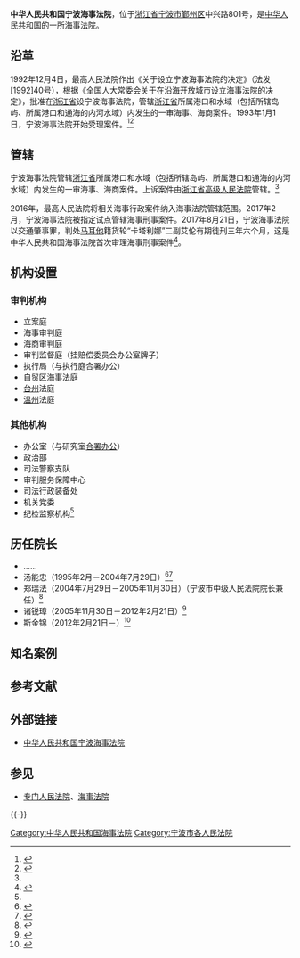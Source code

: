 {{Infobox PRCG
|机构名称=中华人民共和国宁波海事法院
|标志1=National Emblem of the People's Republic of China.svg
|职位1=院长
|人员1=斯金锦
|衔级1=？级高级法官
|上诉法院=[[浙江省高级人民法院|浙江省高级人民法院]]
|业务上级=[[浙江省高级人民法院|浙江省高级人民法院]]
|组织上级=[[宁波市人民代表大会|宁波市人民代表大会]]<br />[[宁波市人民代表大会常务委员会|宁波市人民代表大会常务委员会]]
|中共上级=[[中国共产党浙江省委员会|中国共产党浙江省委员会]]
|中共本级=中国共产党宁波海事法院党组
|机构类型=[[专门人民法院|专门人民法院]]
|行政级别=正地厅级
|授权法源=[[中华人民共和国宪法|中华人民共和国宪法]]
|组织法规=[[中华人民共和国人民法院组织法|中华人民共和国人民法院组织法]]
|地址1=[[浙江省|浙江省]][[宁波市|宁波市]][[鄞州区|鄞州区]]中兴路801号
|成立时间=1992年12月4日
|官网=[http://www.nbhsfy.cn/ www.nbhsfy.cn]
|时期1=
|机构1=
|时期2=
|机构2=
|时期3=
|机构3=
}}

'''中华人民共和国宁波海事法院'''，位于[[浙江省|浙江省]][[宁波市|宁波市]][[鄞州区|鄞州区]]中兴路801号，是[[中华人民共和国|中华人民共和国]]的一所[[海事法院|海事法院]]。

== 沿革 ==
1992年12月4日，最高人民法院作出《关于设立宁波海事法院的决定》（法发[1992]40号），根据《全国人大常委会关于在沿海开放城市设立海事法院的决定》，批准在[[浙江省|浙江省]]设宁波海事法院，管辖[[浙江省|浙江省]]所属港口和水域（包括所辖岛屿、所属港口和通海的内河水域）内发生的一审海事、海商案件。1993年1月1日，宁波海事法院开始受理案件。<ref name=jianjie>{{Cite web |url=http://www.nbhsfy.cn/latest_col.jsp?cid=002001 |title=法院介绍，中华人民共和国宁波海事法院，于2015-04-04查阅 |accessdate=2015-04-03 |archive-date=2015-04-09 |archive-url=https://web.archive.org/web/20150409001945/http://www.nbhsfy.cn/latest_col.jsp?cid=002001 |dead-url=no }}</ref><ref>{{Cite web |url=http://www.chinalawedu.com/news/1200/23079/23084/23143/2006/3/zh8783112456101360022184-0.htm |title=最高人民法院关于设立宁波海事法院的决定，1992年12月4日 |accessdate=2015年4月3日 |archive-date=2015年4月8日 |archive-url=https://web.archive.org/web/20150408024057/http://www.chinalawedu.com/news/1200/23079/23084/23143/2006/3/zh8783112456101360022184-0.htm |dead-url=no }}</ref>

==管辖==
宁波海事法院管辖[[浙江省|浙江省]]所属港口和水域（包括所辖岛屿、所属港口和通海的内河水域）内发生的一审海事、海商案件。上诉案件由[[浙江省高级人民法院|浙江省高级人民法院]]管辖。<ref name=jianjie/>

2016年，最高人民法院将相关海事行政案件纳入海事法院管辖范围。2017年2月，宁波海事法院被指定试点管辖海事刑事案件。2017年8月21日，宁波海事法院以交通肇事罪，判处[[马耳他|马耳他]]籍货轮“卡塔利娜”二副艾伦有期徒刑三年六个月，这是中华人民共和国海事法院首次审理海事刑事案件<ref>{{Cite web  |url =http://www.thepaper.cn/newsDetail_forward_1770321  |title =我国海事法院首次审理刑案宣判：致14死5失踪船员判3年半  |author =  |date =2017-08-22  |publisher =澎湃新闻  |language =  |accessdate =  |quote =  |archive-date =2019-05-02  |archive-url =https://web.archive.org/web/20190502231108/http://www.thepaper.cn/newsDetail_forward_1770321  |dead-url =no  }}</ref>。

==机构设置==
===审判机构===
*立案庭
*海事审判庭
*海商审判庭
*审判监督庭（挂赔偿委员会办公室牌子）
*执行局（与执行庭合署办公）
* 自贸区海事法庭
* [[台州|台州]]法庭
* [[温州|温州]]法庭

===其他机构===
*办公室（与研究室[[合署办公|合署办公]]）
*政治部
*司法警察支队
*审判服务保障中心
*司法行政装备处
*机关党委
*纪检监察机构<ref name=jigou/>

==历任院长==
*……
*汤能忠（1995年2月－2004年7月29日）<ref>{{Cite web |url=http://www.cnnb.com.cn/gb/node2/newspaper/nbrb/2004/7/node30021/node30023/userobject7ai874253.html |title=宁波市第十二届人民代表大会常务委员会公告，宁波日报，2004-07-30 |accessdate=2015-04-03 |archive-date=2015-09-23 |archive-url=https://web.archive.org/web/20150923205116/http://www.cnnb.com.cn/gb/node2/newspaper/nbrb/2004/7/node30021/node30023/userobject7ai874253.html |dead-url=no }}</ref><ref>{{Cite web |url=http://www.nbrd.gov.cn/art/2004/8/9/art_5263_287025.html |title=徐福宁副书记在市十二届人大常委会第十二次会议结束时的讲话，宁波人大网，2004-08-09 |accessdate=2015-04-03 |archive-date=2015-04-08 |archive-url=https://web.archive.org/web/20150408172306/http://www.nbrd.gov.cn/art/2004/8/9/art_5263_287025.html |dead-url=no }}</ref>
*郑瑞法（2004年7月29日－2005年11月30日）（宁波市中级人民法院院长兼任）<ref>{{Cite web |url=http://www.cnnb.com.cn/gb/node2/newspaper/nbwb/2004/7/node30007/node30009/userobject7ai873817.html |title=市人大常委会上午通过重要人事任命事项，中国宁波网，2004-07-29 |accessdate=2015-04-03 |archive-date=2015-09-23 |archive-url=https://web.archive.org/web/20150923205121/http://www.cnnb.com.cn/gb/node2/newspaper/nbwb/2004/7/node30007/node30009/userobject7ai873817.html |dead-url=no }}</ref>
*诸锐璋（2005年11月30日－2012年2月21日）<ref>{{Cite web |url=http://www.cnnb.com.cn/gb/node2/node41290/nbnews/zhxw/userobject7ai1250510.html |title=市十二届人大常委会举行第二十四次会议，新浪城市联盟，2005-12-01 |accessdate=2015-04-03 |archive-date=2015-04-08 |archive-url=https://web.archive.org/web/20150408215927/http://www.cnnb.com.cn/gb/node2/node41290/nbnews/zhxw/userobject7ai1250510.html |dead-url=no }}</ref>
*斯金锦（2012年2月21日－）<ref>{{Cite web |url=http://gtog.ningbo.gov.cn/art/2012/2/22/art_11915_893158.html |title=关于任免斯金锦等职务的通知，中国宁波，2012-02-22 |accessdate=2015-04-03 |archive-date=2015-04-08 |archive-url=https://web.archive.org/web/20150408071804/http://gtog.ningbo.gov.cn/art/2012/2/22/art_11915_893158.html |dead-url=no }}</ref>

==知名案例==


== 参考文献 ==
{{Reflist|2}}

== 外部链接 ==
*[http://www.nbhsfy.cn/ 中华人民共和国宁波海事法院]{{Wayback|url=http://www.nbhsfy.cn/ |date=20150408204438 }}

== 参见 ==
* [[专门人民法院|专门人民法院]]、[[海事法院|海事法院]]

{{-}}
{{中华人民共和国法院|专}}
{{中国水域管治力量}}

[[Category:中华人民共和国海事法院|Category:中华人民共和国海事法院]]
[[Category:宁波市各人民法院|Category:宁波市各人民法院]]